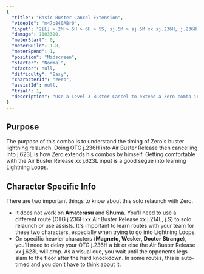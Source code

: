 ```yaml
---
{
  "title": "Basic Buster Cancel Extension",
  "videoId": "m47p840ABr0",
  "input": "2[L] > 2M > 5H > 6H > 5S, sj.5M > sj.5M xx sj.236H, j.236H ~ ]L[, j.623[L], 2H > 6H > 5S, sj.5M > sj.5M > sj.2H > sj.5S,  j.236H ~ ]L[, j.623[L] xx 214M[H], (j.]H[ ~ [H], j.623L, j.623L, j.623L) x2, j.]H[, j.623L, 623H",
  "damage": 1103300,
  "meterStart": 0,
  "meterBuild": 1.8,
  "meterSpend": 1,
  "position": "Midscreen",
  "starter": "Normal",
  "xfactor": null,
  "difficulty": "Easy",
  "characterId": "zero",
  "assistId": null,
  "trial": 1,
  "description": "Use a Level 3 Buster Cancel to extend a Zero combo in the corner.",
}
---
```


## Purpose

The purpose of this combo is to understand the timing of Zero's buster lightning relaunch. Doing OTG j.236H into Air Buster Release then cancelling into j.623L is how Zero
extends his combos by himself. Getting comfortable with the Air Buster Release xx j.623L input is a good segue into learning Lightning Loops.

## Character Specific Info

There are two important things to know about this solo relaunch with Zero.

- It does not work on **Amaterasu** and **Shuma**. You'll need to use a different route (OTG j.236H xx Air Buster Release xx j.214L, j.S) to solo relaunch _or_ use assists. It's important to
  learn routes with your team for these two characters, especially when trying to go into Lightning Loops.
- On specific heavier characters (**Magneto, Wesker, Doctor Strange**), you'll need to delay your OTG j.236H a bit or else the Air Buster Release xx j.623L will drop. As a visual cue, you
  wait until the opponents legs slam to the floor after the hard knockdown. In some routes, this is auto-timed and you don't have to think about it.
